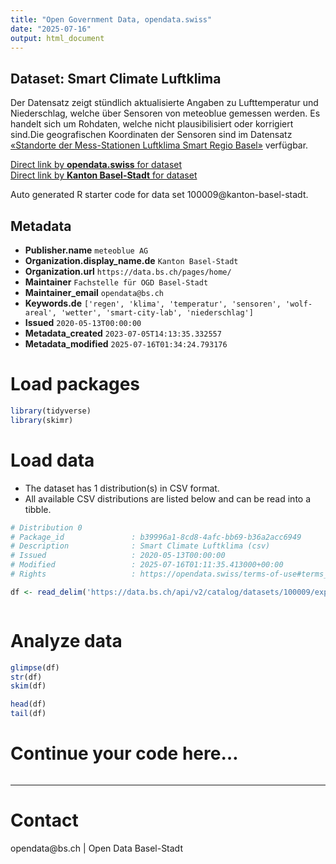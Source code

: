 ```yaml
---
title: "Open Government Data, opendata.swiss"
date: "2025-07-16"
output: html_document
---
```


## Dataset: Smart Climate Luftklima

Der Datensatz zeigt stündlich aktualisierte Angaben zu Lufttemperatur und Niederschlag, welche über Sensoren von meteoblue gemessen werden. Es handelt sich um Rohdaten, welche nicht plausibilisiert oder korrigiert sind.Die geografischen Koordinaten der Sensoren sind im Datensatz [«Standorte der Mess-Stationen Luftklima Smart Regio Basel»](https://data.bs.ch/explore/dataset/100082/) verfügbar.

[Direct link by **opendata.swiss** for dataset](https://opendata.swiss/de/dataset/smart-climate-luftklima)<br>
[Direct link by **Kanton Basel-Stadt** for dataset](https://data.bs.ch/explore/dataset/100009/)

Auto generated R starter code for data set 100009@kanton-basel-stadt.

## Metadata

- **Publisher.name** `meteoblue AG`
- **Organization.display_name.de** `Kanton Basel-Stadt`
- **Organization.url** `https://data.bs.ch/pages/home/`
- **Maintainer** `Fachstelle für OGD Basel-Stadt`
- **Maintainer_email** `opendata@bs.ch`
- **Keywords.de** `['regen', 'klima', 'temperatur', 'sensoren', 'wolf-areal', 'wetter', 'smart-city-lab', 'niederschlag']`
- **Issued** `2020-05-13T00:00:00`
- **Metadata_created** `2023-07-05T14:13:35.332557`
- **Metadata_modified** `2025-07-16T01:34:24.793176`


# Load packages

```r

library(tidyverse)
library(skimr)

```

# Load data

-   The dataset has 1 distribution(s) in CSV format.
-   All available CSV distributions are listed below and can be read into a tibble.

```r

# Distribution 0
# Package_id               : b39996a1-8cd8-4afc-bb69-b36a2acc6949
# Description              : Smart Climate Luftklima (csv)
# Issued                   : 2020-05-13T00:00:00
# Modified                 : 2025-07-16T01:11:35.413000+00:00
# Rights                   : https://opendata.swiss/terms-of-use#terms_by

df <- read_delim('https://data.bs.ch/api/v2/catalog/datasets/100009/exports/csv?use_labels=true')



```

# Analyze data

```r

glimpse(df)
str(df)
skim(df)

head(df)
tail(df)

```

# Continue your code here...

```r

```

------------------------------------------------------------------------

# Contact

opendata@bs.ch | Open Data Basel-Stadt
